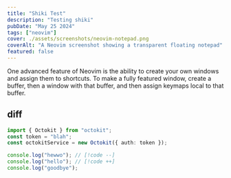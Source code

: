 ```yaml
---
title: "Shiki Test"
description: "Testing shiki"
pubDate: "May 25 2024"
tags: ["neovim"]
cover: ./assets/screenshots/neovim-notepad.png
coverAlt: "A Neovim screenshot showing a transparent floating notepad"
featured: false
---
```


One advanced feature of Neovim is the ability to create your own windows and
assign them to shortcuts. To make a fully featured window, create a buffer, then
a window with that buffer, and then assign keymaps local to that buffer.

## diff

```ts twoslash
import { Octokit } from "octokit";
const token = "blah";
const octokitService = new Octokit({ auth: token });

console.log("hewwo"); // [!code --]
console.log("hello"); // [!code ++]
console.log("goodbye");
```
